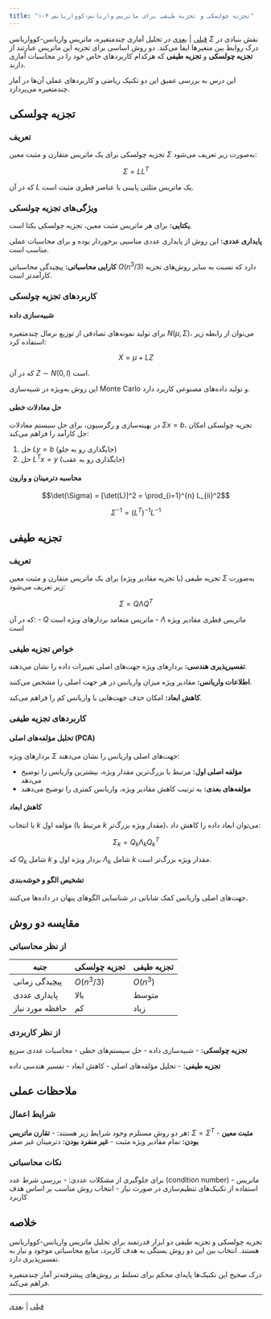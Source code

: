 ```yaml
---
title: "۱-۴ تجزیه چولسکی و تجزیه طیفی برای ماتریس واریانس-کوواریانس"
---
```



[قبلی](section1-3.qmd) | [بعدی](section1-5.qmd)
در تحلیل آماری چندمتغیره، ماتریس واریانس-کوواریانس $\Sigma$ نقش بنیادی در درک روابط بین متغیرها ایفا می‌کند. دو روش اساسی برای تجزیه این ماتریس عبارتند از **تجزیه چولسکی** و **تجزیه طیفی** که هرکدام کاربردهای خاص خود را در محاسبات آماری دارند.

این درس به بررسی عمیق این دو تکنیک ریاضی و کاربردهای عملی آن‌ها در آمار چندمتغیره می‌پردازد.

## تجزیه چولسکی

### تعریف

تجزیه چولسکی برای یک ماتریس متقارن و مثبت معین $\Sigma$ به‌صورت زیر تعریف می‌شود:

$$\Sigma = LL^T$$

که در آن $L$ یک ماتریس مثلثی پایینی با عناصر قطری مثبت است.

### ویژگی‌های تجزیه چولسکی

**یکتایی:** برای هر ماتریس مثبت معین، تجزیه چولسکی یکتا است.

**پایداری عددی:** این روش از پایداری عددی مناسبی برخوردار بوده و برای محاسبات عملی مناسب است.

**کارایی محاسباتی:** پیچیدگی محاسباتی $O(n^3/3)$ دارد که نسبت به سایر روش‌های تجزیه کارآمدتر است.

### کاربردهای تجزیه چولسکی

#### شبیه‌سازی داده

برای تولید نمونه‌های تصادفی از توزیع نرمال چندمتغیره $N(\mu, \Sigma)$، می‌توان از رابطه زیر استفاده کرد:

$$X = \mu + LZ$$

که در آن $Z \sim N(0, I)$ است.

این روش به‌ویژه در شبیه‌سازی Monte Carlo و تولید داده‌های مصنوعی کاربرد دارد.

#### حل معادلات خطی

در بهینه‌سازی و رگرسیون، برای حل سیستم معادلات $\Sigma x = b$، تجزیه چولسکی امکان حل کارآمد را فراهم می‌کند:

1. حل $Ly = b$ (جایگذاری رو به جلو)
2. حل $L^T x = y$ (جایگذاری رو به عقب)

#### محاسبه دترمینان و وارون

$$\det(\Sigma) = [\det(L)]^2 = \prod_{i=1}^{n} L_{ii}^2$$

$$\Sigma^{-1} = (L^T)^{-1} L^{-1}$$

## تجزیه طیفی

### تعریف

تجزیه طیفی (یا تجزیه مقادیر ویژه) برای یک ماتریس متقارن و مثبت معین $\Sigma$ به‌صورت زیر تعریف می‌شود:

$$\Sigma = Q\Lambda Q^T$$

که در آن:
- $Q$ ماتریس متعامد بردارهای ویژه است
- $\Lambda$ ماتریس قطری مقادیر ویژه است

### خواص تجزیه طیفی

**تفسیرپذیری هندسی:** بردارهای ویژه جهت‌های اصلی تغییرات داده را نشان می‌دهند.

**اطلاعات واریانس:** مقادیر ویژه میزان واریانس در هر جهت اصلی را مشخص می‌کنند.

**کاهش ابعاد:** امکان حذف جهت‌هایی با واریانس کم را فراهم می‌کند.

### کاربردهای تجزیه طیفی

#### تحلیل مؤلفه‌های اصلی (PCA)

بردارهای ویژه $\Sigma$ جهت‌های اصلی واریانس را نشان می‌دهند:

- **مؤلفه اصلی اول:** مرتبط با بزرگ‌ترین مقدار ویژه، بیشترین واریانس را توضیح می‌دهد
- **مؤلفه‌های بعدی:** به ترتیب کاهش مقادیر ویژه، واریانس کمتری را توضیح می‌دهند

#### کاهش ابعاد

با انتخاب $k$ مؤلفه اول (مرتبط با $k$ مقدار ویژه بزرگ‌تر)، می‌توان ابعاد داده را کاهش داد:

$$\Sigma_k = Q_k \Lambda_k Q_k^T$$

که $Q_k$ شامل $k$ بردار ویژه اول و $\Lambda_k$ شامل $k$ مقدار ویژه بزرگ‌تر است.

#### تشخیص الگو و خوشه‌بندی

جهت‌های اصلی واریانس کمک شایانی در شناسایی الگوهای پنهان در داده‌ها می‌کنند.

## مقایسه دو روش

### از نظر محاسباتی

| جنبه | تجزیه چولسکی | تجزیه طیفی |
|------|--------------|-------------|
| پیچیدگی زمانی | $O(n^3/3)$ | $O(n^3)$ |
| پایداری عددی | بالا | متوسط |
| حافظه مورد نیاز | کم | زیاد |

### از نظر کاربردی

**تجزیه چولسکی:**
- شبیه‌سازی داده
- حل سیستم‌های خطی
- محاسبات عددی سریع

**تجزیه طیفی:**
- تحلیل مؤلفه‌های اصلی
- کاهش ابعاد
- تفسیر هندسی داده

## ملاحظات عملی

### شرایط اعمال

هر دو روش مستلزم وجود شرایط زیر هستند:
- **تقارن ماتریس:** $\Sigma = \Sigma^T$
- **مثبت معین بودن:** تمام مقادیر ویژه مثبت
- **غیر منفرد بودن:** دترمینان غیر صفر

### نکات محاسباتی

برای جلوگیری از مشکلات عددی:
- بررسی شرط عدد (condition number) ماتریس
- استفاده از تکنیک‌های تنظیم‌سازی در صورت نیاز
- انتخاب روش مناسب بر اساس هدف کاربرد

## خلاصه

تجزیه چولسکی و تجزیه طیفی دو ابزار قدرتمند برای تحلیل ماتریس واریانس-کوواریانس هستند. انتخاب بین این دو روش بستگی به هدف کاربرد، منابع محاسباتی موجود و نیاز به تفسیرپذیری دارد. 

درک صحیح این تکنیک‌ها پایه‌ای محکم برای تسلط بر روش‌های پیشرفته‌تر آمار چندمتغیره فراهم می‌کند.

---

[قبلی](section1-3.qmd) | [بعدی](section1-5.qmd)
